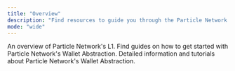 ```yaml
---
title: "Overview"
description: "Find resources to guide you through the Particle Network's ecosystem."
mode: "wide"
---
```


<CardGroup cols={3}>
  <Card title="TECHNOLOGY" icon= "bolt-lightning" href="/landing/modular-l1/introduction">
    An overview of Particle Network's L1.
  </Card>
    <Card title="QUICKSTART: WALLET ABSTRACTION" icon= "wallet" href="/resources/quickstart/intro">
    Find guides on how to get started with Particle Network's Wallet Abstraction.
  </Card>
  <Card title="INTEGRATING WALLET ABSTRACTION" icon= "screwdriver-wrench" href="/resources/integrations/waas/auth">
    Detailed information and tutorials about Particle Network's Wallet Abstraction.
  </Card>
</CardGroup>